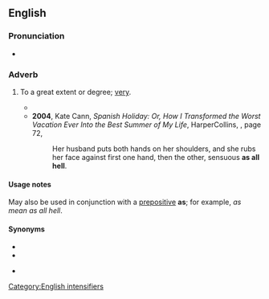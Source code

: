==English==

===Pronunciation===
* {{audio|en|En-au-as all hell.ogg|Audio (AU)}}

===Adverb===
{{en-adv|-}}

# {{lb|en|simile}} To a great extent or degree; [[very]].
#* {{RQ:Salinger Catcher|passage=I'd make her calm down, and then I'd go over to the other side of the living room and take out this cigarette case and light a cigarette, cool '''as all hell'''.}}
#* '''2004''', Kate Cann, ''Spanish Holiday: Or, How I Transformed the Worst Vacation Ever Into the Best Summer of My Life'', HarperCollins, {{ISBN|0060561602}}, page 72,
#*: Her husband puts both hands on her shoulders, and she rubs her face against first one hand, then the other, sensuous '''as all hell'''.

====Usage notes====
May also be used in conjunction with a [[prepositive]] '''as'''; for example, ''as mean as all hell''.

====Synonyms====
* {{l|en|as anything}}
* {{l|en|as hell}}
* {{qualifier|vulgar}} {{l|en|as fuck}}

[[Category:English intensifiers]]